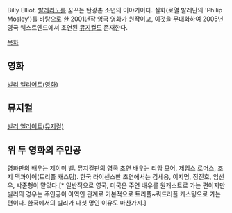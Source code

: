 Billy Elliot. [[발레리노]]를 꿈꾸는 탄광촌 소년의 이야기이다. 실화(로열 발레단의 'Philip Mosley')를 바탕으로 한 2001년작 [[영국]] 영화가 원작이고, 이것을 무대화하여 2005년 영국 웨스트엔드에서 초연된 [[뮤지컬]]도 존재한다.

[[목차]]

== 영화 ==
[[빌리 엘리어트(영화)]]

== 뮤지컬 ==
[[빌리 엘리어트(뮤지컬)]]

== 위 두 영화의 주인공 ==
영화판의 배우는 제이미 벨. 뮤지컬판의 영국 초연 배우는 리암 모어, 제임스 로머스, 조지 맥과이어(트리플 캐스팅). 한국 라이센스판 초연에서는 김세용, 이지명, 정진호, 임선우, 박준형이 맡았다.[* 일반적으로 영국, 미국은 주연 배우를 원캐스트로 가는 편이지만 빌리의 경우는 주인공이 아역인 관계로 기본적으로 트리플~쿼드러플 캐스팅으로 가는 편이다. 한국에서의 빌리가 다섯 명인 이유도 마찬가지.]

